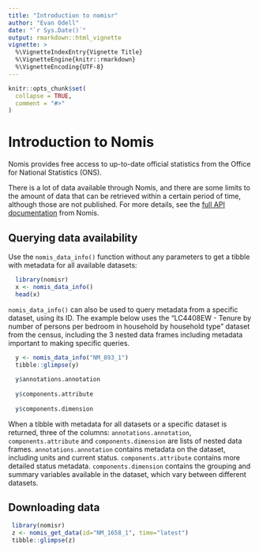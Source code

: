 ```yaml
---
title: "Introduction to nomisr"
author: "Evan Odell"
date: "`r Sys.Date()`"
output: rmarkdown::html_vignette
vignette: >
  %\VignetteIndexEntry{Vignette Title}
  %\VignetteEngine{knitr::rmarkdown}
  %\VignetteEncoding{UTF-8}
---
```


```r
knitr::opts_chunk$set(
  collapse = TRUE,
  comment = "#>"
)
```

# Introduction to Nomis

Nomis provides free access to up-to-date official statistics from the Office for National Statistics (ONS).

There is a lot of data available through Nomis, and there are some limits to the amount of data that can be retrieved within a certain period of time, although those are not published. For more details, see the [full API documentation](https://www.nomisweb.co.uk/api/v01/help) from Nomis.


## Querying data availability

Use the `nomis_data_info()` function without any parameters to get a tibble 
with metadata for all available datasets:

```r
  library(nomisr) 
  x <- nomis_data_info()
  head(x)
```


`nomis_data_info()` can also be used to query metadata from a specific 
dataset, using its ID. The example below uses the "LC4408EW - Tenure by 
number of persons per bedroom in household by household type" dataset from 
the census, including the 3 nested data frames including metadata important 
to making specific queries.

```r
  y <- nomis_data_info("NM_893_1")
  tibble::glimpse(y)
  
  y$annotations.annotation
  
  y$components.attribute
  
  y$components.dimension
```



When a tibble with metadata for all datasets or a specific dataset is 
returned, three of the columns: `annotations.annotation`, 
`components.attribute` and `components.dimension` are lists of nested 
data frames. `annotations.annotation` contains metadata on the dataset, 
including units and current status. `components.attribute` contains more 
detailed status metadata. `components.dimension` contains the grouping and 
summary variables available in the dataset, which vary between different 
datasets.



## Downloading data
<!-- Include instructions on using this -->

```r
 library(nomisr)
 z <- nomis_get_data(id="NM_1658_1", time="latest")
 tibble::glimpse(z)
```



